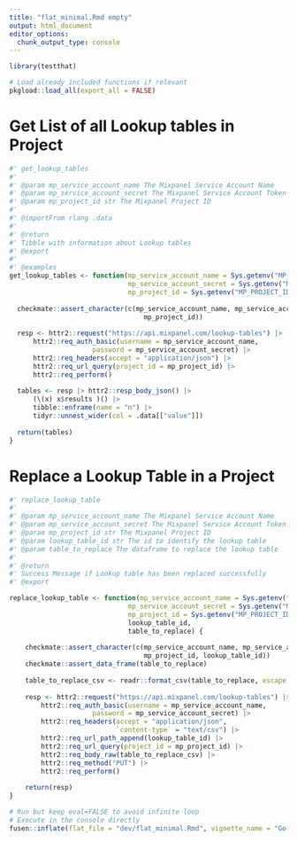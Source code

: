 ```yaml
---
title: "flat_minimal.Rmd empty"
output: html_document
editor_options: 
  chunk_output_type: console
---
```


```r
library(testthat)
```



```r
# Load already included functions if relevant
pkgload::load_all(export_all = FALSE)
```


# Get List of all Lookup tables in Project



```r
#' get_lookup_tables 
#'
#' @param mp_service_account_name The Mixpanel Service Account Name
#' @param mp_service_account_secret The Mixpanel Service Account Token
#' @param mp_project_id str The Mixpanel Project ID
#' 
#' @importFrom rlang .data
#' 
#' @return 
#' Tibble with information about Lookup tables
#' @export
#'
#' @examples
get_lookup_tables <- function(mp_service_account_name = Sys.getenv("MP_SERVICE_ACCOUNT_NAME"),
                              mp_service_account_secret = Sys.getenv("MP_SERVICE_ACCOUNT_TOKEN"),
                              mp_project_id = Sys.getenv("MP_PROJECT_ID")) {
    
  checkmate::assert_character(c(mp_service_account_name, mp_service_account_secret,
                                  mp_project_id))
  
  resp <- httr2::request("https://api.mixpanel.com/lookup-tables") |> 
      httr2::req_auth_basic(username = mp_service_account_name,
                     password = mp_service_account_secret) |> 
      httr2::req_headers(accept = "application/json") |> 
      httr2::req_url_query(project_id = mp_project_id) |> 
      httr2::req_perform()
  
  tables <- resp |> httr2::resp_body_json() |> 
      (\(x) x$results )() |> 
      tibble::enframe(name = "n") |> 
      tidyr::unnest_wider(col = .data[["value"]])
  
  return(tables)
}


```



# Replace a Lookup Table in a Project


```r
#' replace_lookup_table
#'
#' @param mp_service_account_name The Mixpanel Service Account Name
#' @param mp_service_account_secret The Mixpanel Service Account Token
#' @param mp_project_id str The Mixpanel Project ID
#' @param lookup_table_id str The id to identify the lookup table
#' @param table_to_replace The dataframe to replace the lookup table
#' 
#' @return 
#' Success Message if Lookup table has been replaced successfully
#' @export

replace_lookup_table <- function(mp_service_account_name = Sys.getenv("MP_SERVICE_ACCOUNT_NAME"),
                              mp_service_account_secret = Sys.getenv("MP_SERVICE_ACCOUNT_TOKEN"),
                              mp_project_id = Sys.getenv("MP_PROJECT_ID"),
                              lookup_table_id,
                              table_to_replace) {
    
    checkmate::assert_character(c(mp_service_account_name, mp_service_account_secret,
                                  mp_project_id, lookup_table_id))
    checkmate::assert_data_frame(table_to_replace)
  
    table_to_replace_csv <- readr::format_csv(table_to_replace, escape = "none")
    
    resp <- httr2::request("https://api.mixpanel.com/lookup-tables") |> 
        httr2::req_auth_basic(username = mp_service_account_name,
                     password = mp_service_account_secret) |> 
        httr2::req_headers(accept = "application/json",
                           `content-type` = "text/csv") |> 
        httr2::req_url_path_append(lookup_table_id) |> 
        httr2::req_url_query(project_id = mp_project_id) |> 
        httr2::req_body_raw(table_to_replace_csv) |> 
        httr2::req_method("PUT") |> 
        httr2::req_perform()
    
    return(resp)
}

```





```r
# Run but keep eval=FALSE to avoid infinite loop
# Execute in the console directly
fusen::inflate(flat_file = "dev/flat_minimal.Rmd", vignette_name = "Go further")
```




